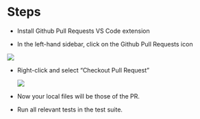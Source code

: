 # Steps

-   Install Github Pull Requests VS Code extension

-   In the left-hand sidebar, click on the Github Pull Requests icon

![](images/paste-57.png)

-   Right-click and select "Checkout Pull Request"

    ![](images/paste-58.png)

-   Now your local files will be those of the PR.

-   Run all relevant tests in the test suite.